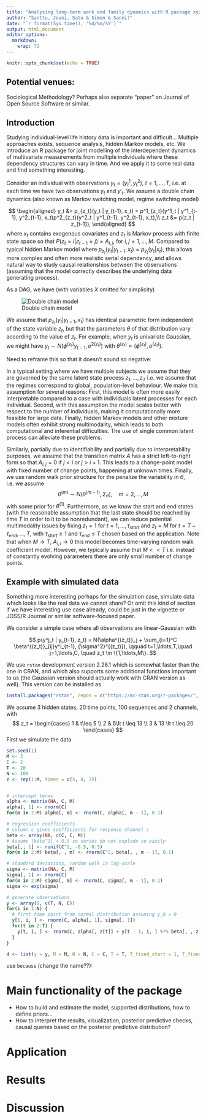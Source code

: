 ```yaml
---
title: "Analysing long-term work and family dynamics with R package xyz"
author: "Santtu, Jouni, Satu & Simon & Sanni?"
date: "`r format(Sys.time(), '%d/%m/%Y')`"
output: html_document
editor_options: 
  markdown: 
    wrap: 72
---
```


```r
knitr::opts_chunk$set(echo = TRUE)
```

## Potential venues:

Sociological Methodology? Perhaps also separate "paper" on Journal of Open Source Software or similar.

## Introduction

Studying individual-level life history data is important and difficult... Multiple approaches exists, sequence analysis, hidden Markov models, etc. We introduce an R package for joint modelling of the interdependent dynamics of multivariate measurements from multiple individuals where these dependency structures can vary in time. And we apply it to some real data and find something interesting.



Consider an individual with observations $y_t = (y^1_t, y^2_t)$, $t=1,\ldots,T$, i.e. at each time we have two observations $y_t$ and $y'_t$. We assume a double chain dynamics (also known as Markov switching model, regime switching model)

$$
\begin{aligned}
y_t &= p_{z_t}(y_t | y_{t-1},  x_t) = p^1_{z_t}(y^1_t | y^1_{t-1}, y^2_{t-1}, x_t)p^2_{z_t}(y^2_t | y^1_{t-1}, y^2_{t-1}, x_t),\\
z_t &= p(z_t | z_{t-1}),
\end{aligned}
$$
where $x_t$ contains exogenous covariates and $z_t$ is Markov process with finite state space so that 
$P(z_t = i | z_{t-1} = j) = A_{i,j}$, for $i,j=1,\ldots,M$. Compared to typical hidden Markov model where $p_{z_t}(y_t | y_{t-1},  x_t) = p_{z_t}(y_t |  x_t)$, this allows more complex and often more realistic serial dependency, and allows natural way to study causal relationships between the observations (assuming that the model correctly describes the underlying data generating process). 

As a DAG, we have (with variables $X$ omitted for simplicity)

![Double chain model](dcm.png)

We assume that $p_{z_t}(y_t | y_{t-1}, x_t)$ has identical parametric form independent of the state variable $z_t$, but that the parameters $\theta$ of that distribution vary according to the value of $z_t$. For example, when $y_t$ is univariate Gaussian, we might have $y_t \sim N(\phi^{(z_t)} y_{t-1},{\sigma^2}^{(z_t)})$ with $\theta^{(z_t)} = (\phi^{(z_t)},\sigma^{(z_t)})$.

Need to reframe this so that it doesn't sound so negative:

In a typical setting where we have multiple subjects we assume that they are governed by the same latent state process $z_1,\ldots,z_T$ i.e. we assume that the regimes correspond to global, population-level behaviour. We make this assumption for several reasons: First, this model is often more easily interpretable compared to a case with individuals latent processes for each individual. Second, with this assumption the model scales better with respect to the number of individuals, making it computationally more feasible for large data. Finally, hidden Markov models and other mixture models often exhibit strong multimodality, which leads to both computational and inferential difficulties. The use of single common latent process can alleviate these problems.

Similarly, partially due to identifiability and partially due to interpretability purposes, we assume that the transition matrix $A$ has a strict left-to-right form so that $A_{i,j}=0$ if $j < i$ or $j>i+1$. This leads to a change-point model with fixed number of change points, happening at unknown times. Finally, we use random walk prior structure for the penalize the variability in $\theta$, i.e. we assume 
$$
\theta^{(m)} \sim N(\theta^{(m-1)}, \Sigma_\theta), \quad m=2,\ldots,M
$$
with some prior for $\theta^{(1)}$. Furthermore, as we know the start and end states (with the reasonable assumption that the last state should be reached by time $T$ in order to it to be nonredundant), we can reduce potential multimodality issues by fixing $z_t = 1$ for $t=1,\ldots,\tau_{start}$ and $z_t = M$ for $t=T-\tau_{end},\ldots,T$, with $\tau_{start} \geq 1$ and $\tau_{end} \leq T$ chosen based on the application. Note that when $M \to T$, $A_{i,i} \to 0$ this model becomes time-varying random walk coefficient model. However, we typically assume that $M << T$ i.e. instead of constantly evolving parameters there are only small number of change points.

## Example with simulated data

Something more interesting perhaps for the simulation case, simulate data which looks like the real data we cannot share? Or omit this kind of section if we have interesting use case already, could be just in the vignette or JOSS/R Journal or similar software-focused paper.

We consider a simple case where all observations are linear-Gaussian with

$$
p(y^j_t | y_{t-1}, z_t) = N(\alpha^{(z_t)}_j + \sum_{i=1}^C \beta^{(z_t)}_{ij}y^i_{t-1}, {\sigma^2}^{(z_t)}), \qquad  t=1,\ldots,T,\quad j=1,\ldots,C,  \quad z_t \in \{1,\ldots,M\}.
$$


We use `rstan` development version 2.26.1 which is somewhat faster than the one in CRAN, and which also supports some additional functions important to us (the Gaussian version should actually work with CRAN version as well). This version can be installed as
```r
install.packages("rstan", repos = c("https://mc-stan.org/r-packages/", getOption("repos")))
```

We assume 3 hidden states, 20 time points, 100 sequences and 2 channels, with
$$
z_t = \begin{cases} 
1 & t\leq 5 \\
2 & 5\lt t \leq 13 \\
3 & 13 \lt t \leq 20
\end{cases}
$$
First we simulate the data
```r
set.seed(1)
M <- 3
C <- 2
T <- 20
N <- 100
z <- rep(1:M, times = c(5, 8, 7))


# intercept terms
alpha <- matrix(NA, C, M)
alpha[, 1] <- rnorm(C)
for(m in 2:M) alpha[, m] <- rnorm(C, alpha[, m - 1], 0.1)

# regression coefficients
# column c gives coefficients for response channel c
beta <- array(NA, c(C, C, M))
# Assume |beta^1| < 0.5 so series do not explode so easily
beta[,, 1] <- runif(C^2, -0.5, 0.5)
for(m in 2:M) beta[, , m] <- rnorm(C^2, beta[, , m - 1], 0.1)

# standard deviations, random walk in log-scale
sigma <- matrix(NA, C, M)
sigma[, 1] <- rnorm(C)
for(m in 2:M) sigma[, m] <- rnorm(C, sigma[, m - 1], 0.1)
sigma <- exp(sigma)

# generate observations
y <- array(0, c(T, N, C))
for(i in 1:N) {
  # first time point from normal distribution assuming y_0 = 0
  y[1, i, ] <- rnorm(C, alpha[, 1], sigma[, 1])
  for(t in 2:T) {
    y[t, i, ] <- rnorm(C, alpha[, z[t]] + y[t - 1, i, ] %*% beta[, , z[t]], sigma[, z[t]])
  }
}

d <- list(y = y, M = M, N = N, C = C, T = T, T_fixed_start = 1, T_fixed_end = 1)
```

use `because` (change the name??):

# Main functionality of the package

- How to build and estimate the model, supported distributions, how to define priors...
- How to interpret the results, visualization, posterior predictive checks, causal queries based on the posterior predictive distribution?

# Application

# Results

# Discussion


